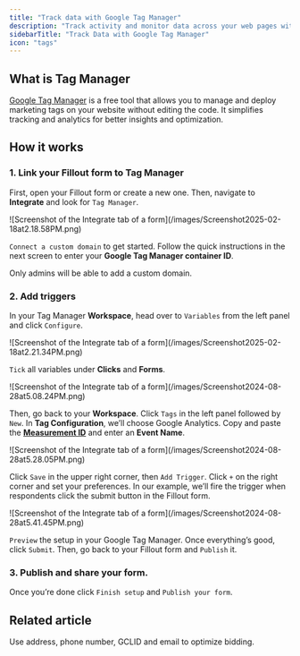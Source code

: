 ```yaml
---
title: "Track data with Google Tag Manager"
description: "Track activity and monitor data across your web pages with Google Tag Manager and Fillout forms. Check conversions and ROI through form responses in your website."
sidebarTitle: "Track Data with Google Tag Manager"
icon: "tags"
---
```


## What is Tag Manager

[Google Tag Manager](https://tagmanager.google.com/?ref=fillout-forms-help-article) is a free tool that allows you to manage and deploy marketing tags on your website without editing the code. It simplifies tracking and analytics for better insights and optimization.

## How it works

### 1. Link your Fillout form to Tag Manager

First, open your Fillout form or create a new one. Then, navigate to **Integrate** and look for `Tag Manager`.

<Frame>
  ![Screenshot of the Integrate tab of a form](/images/Screenshot2025-02-18at2.18.58PM.png)
</Frame>

`Connect a custom domain` to get started. Follow the quick instructions in the next screen to enter your **Google Tag Manager container ID**.

<Note>
  Only admins will be able to add a custom domain.
</Note>

### 2. Add triggers

In your Tag Manager **Workspace**, head over to `Variables` from the left panel and click `Configure`.

<Frame>
  ![Screenshot of the Integrate tab of a form](/images/Screenshot2025-02-18at2.21.34PM.png)
</Frame>

`Tick` all variables under **Clicks** and **Forms**.

<Frame>
  ![Screenshot of the Integrate tab of a form](/images/Screenshot2024-08-28at5.08.24PM.png)
</Frame>

Then, go back to your **Workspace**. Click `Tags` in the left panel followed by `New`. In **Tag Configuration**, we’ll choose Google Analytics. Copy and paste the [**Measurement ID**](https://support.google.com/analytics/answer/12270356?hl=en) and enter an **Event Name**.

<Frame>
  ![Screenshot of the Integrate tab of a form](/images/Screenshot2024-08-28at5.28.05PM.png)
</Frame>

Click `Save` in the upper right corner, then `Add Trigger`. Click `+` on the right corner and set your preferences. In our example, we’ll fire the trigger when respondents click the submit button in the Fillout form.

<Frame>
  ![Screenshot of the Integrate tab of a form](/images/Screenshot2024-08-28at5.41.45PM.png)
</Frame>

`Preview` the setup in your Google Tag Manager. Once everything’s good, click `Submit`. Then, go back to your Fillout form and `Publish` it.

### 3. Publish and share your form.

Once you’re done click `Finish setup` and `Publish your form`.

## Related article

<CardGroup cols={3}>
  <Card title="Track conversion data in Google Ads" icon="google-plus-g" iconType="regular" color="#FFC738" href="/help/google-ads-conversions">
    Use address, phone number, GCLID and email to optimize bidding.
  </Card>
</CardGroup>
